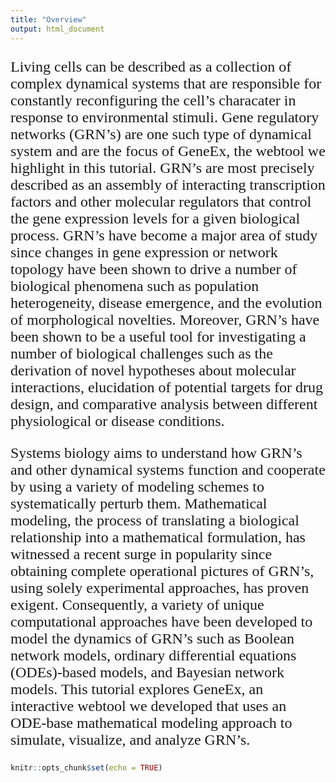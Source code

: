 ```yaml
---
title: "Overview"
output: html_document
---
```

<style type="text/css">

h1.title {

text-align: center;
color: DarkBlue;
font-size: 38px;

}

p{

font-size: 18pt;
font-family: times, serif;
}

p1{

font-size: 14pt;
font-family: times, serif;
}

</style>

<p>
  Living cells can be described as a collection of complex dynamical systems that are responsible for constantly reconfiguring the cell's characater in response to environmental stimuli. Gene regulatory networks (GRN’s) are one such type of dynamical system and are the focus of GeneEx, the webtool we highlight in this tutorial. GRN’s are most precisely described as an assembly of interacting transcription factors and other molecular regulators that control the gene expression levels for a given biological process. GRN’s have become a major area of study since changes in gene expression or network topology have been shown to drive a number of biological phenomena such as population heterogeneity, disease emergence, and the evolution of morphological novelties.  Moreover, GRN’s have been shown to be a useful tool for investigating a number of biological challenges such as the derivation of novel hypotheses about molecular interactions, elucidation of potential targets for drug design, and comparative analysis between different physiological or disease conditions.
</p>

<p>
 Systems biology aims to understand how GRN’s and other dynamical systems function and cooperate by using a variety of modeling schemes to systematically perturb them. Mathematical modeling, the process of translating a biological relationship into a mathematical formulation, has witnessed a recent surge in popularity since obtaining complete operational pictures of GRN’s, using solely experimental approaches, has proven exigent. Consequently, a variety of unique computational approaches have been developed to model the dynamics of GRN’s such as Boolean network models, ordinary differential equations (ODEs)-based models, and Bayesian network models. This tutorial explores GeneEx, an interactive webtool we developed that uses an ODE-base mathematical modeling approach to simulate, visualize, and analyze GRN’s.
</p>

<!--<p style="font-family: times, serif; font-size:18pt;"> </p> -->
```r
knitr::opts_chunk$set(echo = TRUE)
```

